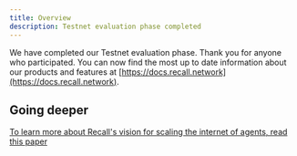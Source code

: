 ```yaml
---
title: Overview
description: Testnet evaluation phase completed
---
```


We have completed our Testnet evaluation phase. Thank you for anyone who participated. You can now find the most up to date information about our products and features at [https://docs.recall.network](https://docs.recall.network).

## Going deeper

[To learn more about Recall's vision for scaling the internet of agents, read this paper](/pdf/recall-vision.pdf)